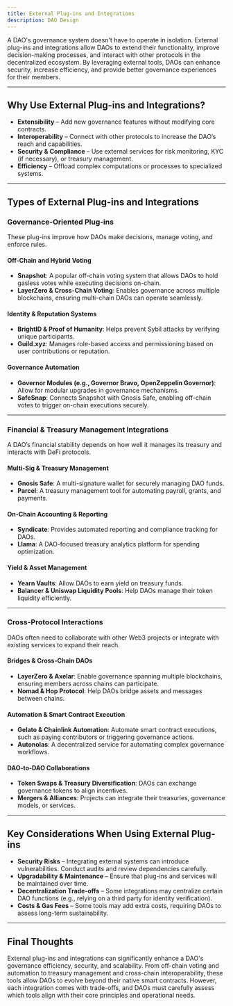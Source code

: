 ```yaml
---
title: External Plug-ins and Integrations
description: DAO Design
---
```


A DAO's governance system doesn't have to operate in isolation. External plug-ins and integrations allow DAOs to extend their functionality, improve decision-making processes, and interact with other protocols in the decentralized ecosystem. By leveraging external tools, DAOs can enhance security, increase efficiency, and provide better governance experiences for their members.  

---

## **Why Use External Plug-ins and Integrations?**  

- **Extensibility** – Add new governance features without modifying core contracts.  
- **Interoperability** – Connect with other protocols to increase the DAO’s reach and capabilities.  
- **Security & Compliance** – Use external services for risk monitoring, KYC (if necessary), or treasury management.  
- **Efficiency** – Offload complex computations or processes to specialized systems.  

---

## **Types of External Plug-ins and Integrations**  

### **Governance-Oriented Plug-ins**  

These plug-ins improve how DAOs make decisions, manage voting, and enforce rules.  

#### **Off-Chain and Hybrid Voting**  
- **Snapshot**: A popular off-chain voting system that allows DAOs to hold gasless votes while executing decisions on-chain.  
- **LayerZero & Cross-Chain Voting**: Enables governance across multiple blockchains, ensuring multi-chain DAOs can operate seamlessly.  

#### **Identity & Reputation Systems**  
- **BrightID & Proof of Humanity**: Helps prevent Sybil attacks by verifying unique participants.  
- **Guild.xyz**: Manages role-based access and permissioning based on user contributions or reputation.  

#### **Governance Automation**  
- **Governor Modules (e.g., Governor Bravo, OpenZeppelin Governor)**: Allow for modular upgrades in governance mechanisms.  
- **SafeSnap**: Connects Snapshot with Gnosis Safe, enabling off-chain votes to trigger on-chain executions securely.  

---

### **Financial & Treasury Management Integrations**  

A DAO’s financial stability depends on how well it manages its treasury and interacts with DeFi protocols.  

#### **Multi-Sig & Treasury Management**  
- **Gnosis Safe**: A multi-signature wallet for securely managing DAO funds.  
- **Parcel**: A treasury management tool for automating payroll, grants, and payments.  

#### **On-Chain Accounting & Reporting**  
- **Syndicate**: Provides automated reporting and compliance tracking for DAOs.  
- **Llama**: A DAO-focused treasury analytics platform for spending optimization.  

#### **Yield & Asset Management**  
- **Yearn Vaults**: Allow DAOs to earn yield on treasury funds.  
- **Balancer & Uniswap Liquidity Pools**: Help DAOs manage their token liquidity efficiently.  

---

### **Cross-Protocol Interactions**  

DAOs often need to collaborate with other Web3 projects or integrate with existing services to expand their reach.  

#### **Bridges & Cross-Chain DAOs**  
- **LayerZero & Axelar**: Enable governance spanning multiple blockchains, ensuring members across chains can participate.  
- **Nomad & Hop Protocol**: Help DAOs bridge assets and messages between chains.  

#### **Automation & Smart Contract Execution**  
- **Gelato & Chainlink Automation**: Automate smart contract executions, such as paying contributors or triggering governance actions.  
- **Autonolas**: A decentralized service for automating complex governance workflows.  

#### **DAO-to-DAO Collaborations**  
- **Token Swaps & Treasury Diversification**: DAOs can exchange governance tokens to align incentives.  
- **Mergers & Alliances**: Projects can integrate their treasuries, governance models, or services.  

---

## **Key Considerations When Using External Plug-ins**  

- **Security Risks** – Integrating external systems can introduce vulnerabilities. Conduct audits and review dependencies carefully.  
- **Upgradability & Maintenance** – Ensure that plug-ins and services will be maintained over time.  
- **Decentralization Trade-offs** – Some integrations may centralize certain DAO functions (e.g., relying on a third party for identity verification).  
- **Costs & Gas Fees** – Some tools may add extra costs, requiring DAOs to assess long-term sustainability.  

---

## **Final Thoughts**  

External plug-ins and integrations can significantly enhance a DAO's governance efficiency, security, and scalability. From off-chain voting and automation to treasury management and cross-chain interoperability, these tools allow DAOs to evolve beyond their native smart contracts. However, each integration comes with trade-offs, and DAOs must carefully assess which tools align with their core principles and operational needs.  


